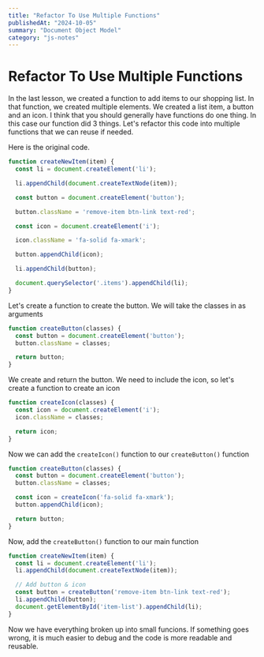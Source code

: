 ```yaml
---
title: "Refactor To Use Multiple Functions"
publishedAt: "2024-10-05"
summary: "Document Object Model"
category: "js-notes"
---
```


# Refactor To Use Multiple Functions

In the last lesson, we created a function to add items to our shopping list. In that function, we created multiple elements. We created a list item, a button and an icon. I think that you should generally have functions do one thing. In this case our function did 3 things. Let's refactor this code into multiple functions that we can reuse if needed.

Here is the original code.

```JavaScript
function createNewItem(item) {
  const li = document.createElement('li');

  li.appendChild(document.createTextNode(item));

  const button = document.createElement('button');

  button.className = 'remove-item btn-link text-red';

  const icon = document.createElement('i');

  icon.className = 'fa-solid fa-xmark';

  button.appendChild(icon);

  li.appendChild(button);

  document.querySelector('.items').appendChild(li);
}
```

Let's create a function to create the button. We will take the classes in as arguments

```JavaScript
function createButton(classes) {
  const button = document.createElement('button');
  button.className = classes;

  return button;
}
```

We create and return the button. We need to include the icon, so let's create a function to create an icon

```JavaScript
function createIcon(classes) {
  const icon = document.createElement('i');
  icon.className = classes;

  return icon;
}
```

Now we can add the `createIcon()` function to our `createButton()` function

```JavaScript
function createButton(classes) {
  const button = document.createElement('button');
  button.className = classes;

  const icon = createIcon('fa-solid fa-xmark');
  button.appendChild(icon);

  return button;
}
```

Now, add the `createButton()` function to our main function

```JavaScript
function createNewItem(item) {
  const li = document.createElement('li');
  li.appendChild(document.createTextNode(item));

  // Add button & icon
  const button = createButton('remove-item btn-link text-red');
  li.appendChild(button);
  document.getElementById('item-list').appendChild(li);
}
```

Now we have everything broken up into small funcions. If something goes wrong, it is much easier to debug and the code is more readable and reusable.
